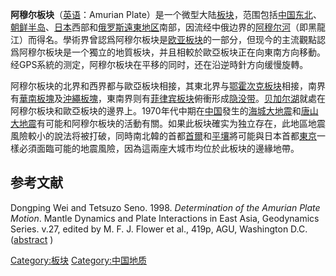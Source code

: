 {{Infobox tectonic plate
| image = File:AmurPlate.png
| alt = 阿穆尔板块
| type = [[板塊列表#次要板塊|次要板塊]]
| move_direction = 南方
| move_speed = {{convert|10|mm|in|abbr=off}}/1年
| geo_features = [[朝鮮_(稱謂)|朝鮮]]、[[滿洲|滿洲]]、[[貝加爾湖|貝加爾湖]]
}}
{{Css Image Crop
|Image         = Tectonic plates boundaries detailed-en.svg
|bSize         = 2000
|cWidth        = 375
|cHeight       = 275
|oTop          = 100
|oLeft         = 500
|Location      = right
|Description   = 阿穆尔板块（AM）及其邻近板块
{{legend-line|solid #aa0000 2px|[[张裂型板块边界|张裂型板块边界]]}}
{{legend-line|solid #aa00aa 2px|[[聚合型板块边界|聚合型板块边界]]}}
{{legend-line|solid #00aa00 2px|[[错动型板块边界|错动型板块边界]]}}<span style="font-size:90%">
[[File:Cold_front_symbol.svg|60px]] [[隐没带|隐没带]]<br/>
{{legend3|#aaaaaa|<small>Alps</small>}} [[造山带|造山带]]</span>
<small>30</small><span style="font-size:90%">→ 相对于非洲板块的移动速度（[[毫米|mm]]/[[年|Y]]）</span>
}}
'''阿穆尔板块'''（[[英语|英语]]：Amurian Plate）是一个微型大陆[[板块|板块]]，范围包括[[中国东北|中国东北]]、[[朝鲜半岛|朝鲜半岛]]、[[日本|日本]]西部和[[俄罗斯|俄罗斯]][[俄罗斯远东地区|遠東地区]]南部，因流经中俄边界的[[黑龙江|阿穆尔河]]（即黑龍江）而得名。學術界曾認爲阿穆尔板块是[[欧亚板块|欧亚板块]]的一部分，但现今的主流觀點認爲阿穆尔板块是一个獨立的地質板块，并且相較於歐亞板块正在向東南方向移動。经GPS系統的测定，阿穆尔板块在平移的同时，还在沿逆時針方向缓慢旋轉。

阿穆尔板块的北界和西界都与歐亞板块相接，其東北界与[[鄂霍次克板块|鄂霍次克板块]]相接，南界有[[華南板塊|華南板塊]]及[[沖繩板塊|沖繩板塊]]，東南界则有[[菲律宾板块|菲律宾板块]]俯衝形成[[隐没带|隐没带]]。[[贝加尔湖|贝加尔湖]]就處在阿穆尔板块和歐亞板块的邊界上。1970年代中期在[[中国|中国]]發生的[[海城大地震|海城大地震]]和[[唐山大地震|唐山大地震]]有可能和阿穆尔板块的活動有關。如果此板块確实为独立存在，此地區地震風險較小的說法将被打破，同時南北韓的首都[[首爾|首爾]]和[[平壤|平壤]]將可能與日本首都[[東京|東京]]一樣必須面臨可能的地震風險，因為這兩座大城市均位於此板块的邊緣地帶。



==参考文献==
Dongping Wei and Tetsuzo Seno. 1998. ''Determination of the Amurian Plate Motion''. Mantle Dynamics and Plate Interactions in East Asia, Geodynamics Series. v.27, edited by M. F. J. Flower et al., 419p, AGU, Washington D.C. ([http://www.eri.u-tokyo.ac.jp/seno/amur_abst.html abstract] {{Wayback|url=http://www.eri.u-tokyo.ac.jp/seno/amur_abst.html |date=20070830211023 }})

{{DEFAULTSORT:Amurian Plate}}

{{地球板块}}

[[Category:板块|Category:板块]]
[[Category:中国地质|Category:中国地质]]


{{地质构造小作品}}